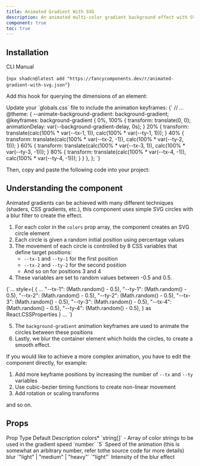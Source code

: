 ```yaml
---
title: Animated Gradient With SVG
description: An animated multi-color gradient background effect with SVG elements.
component: true
toc: true
---
```


<ComponentPreview name="animated-gradient-demo" />

## Installation

<Tabs defaultValue="cli">

<TabsList>
  <TabsTrigger value="cli">CLI</TabsTrigger>
  <TabsTrigger value="manual">Manual</TabsTrigger>
</TabsList>
<TabsContent value="cli">

<CodeBlockWrapper language="bash">{`npx shadcn@latest add "https://fancycomponents.dev/r/animated-gradient-with-svg.json"`}</CodeBlockWrapper>

</TabsContent>
<TabsContent value="manual">

<Steps>

<Step>Add this hook for querying the dimensions of an element:</Step>

<ComponentSource name="use-dimensions" />

<Step>
  Update your `globals.css` file to include the animation keyframes:
</Step>

<CodeBlockWrapper language="typescript">
  {`
  // ...
  @theme: {
    --animate-background-gradient: background-gradient;
    @keyframes: background-gradient {
      0%, 100% {
        transform: translate(0, 0);
        animationDelay: var(--background-gradient-delay, 0s);
      }
      20% {
        transform: translate(calc(100% * var(--tx-1, 1)), calc(100% * var(--ty-1, 1)));
      }
      40% {
        transform: translate(calc(100% * var(--tx-2, -1)), calc(100% * var(--ty-2, 1)));
      }
      60% {
        transform: translate(calc(100% * var(--tx-3, 1)), calc(100% * var(--ty-3, -1)));
      }
      80% {
        transform: translate(calc(100% * var(--tx-4, -1)), calc(100% * var(--ty-4, -1)));
      }     
    }
  },
};
`}
</CodeBlockWrapper>

<Step>Then, copy and paste the following code into your project:</Step>

<ComponentSource name="animated-gradient-with-svg" />

</Steps>

</TabsContent>
</Tabs>

## Understanding the component

Animated gradients can be achieved with many different techniques (shaders, CSS gradients, etc.), this component uses simple SVG circles with a blur filter to create the effect.

1. For each color in the `colors` prop array, the component creates an SVG circle element
2. Each circle is given a random initial position using percentage values
3. The movement of each circle is controlled by 8 CSS variables that define target positions:
   - `--tx-1` and `--ty-1` for the first position
   - `--tx-2` and `--ty-2` for the second position
   - And so on for positions 3 and 4
4. These variables are set to random values between -0.5 and 0.5.

<CodeBlockWrapper language="typescript" className="mt-4">
  {`...
style={
    {
      ...
      "--tx-1": (Math.random() - 0.5),
      "--ty-1": (Math.random() - 0.5),
      "--tx-2": (Math.random() - 0.5),
      "--ty-2": (Math.random() - 0.5),
      "--tx-3": (Math.random() - 0.5),
      "--ty-3": (Math.random() - 0.5),
      "--tx-4": (Math.random() - 0.5),
      "--ty-4": (Math.random() - 0.5),
    } as React.CSSProperties
  }
...
`}
</CodeBlockWrapper>

5. The `background-gradient` animation keyframes are used to animate the circles between these positions
6. Lastly, we blur the container element which holds the circles, to create a smooth effect.

If you would like to achieve a more complex animation, you have to edit the component directly, for example:

1. Add more keyframe positions by increasing the number of `--tx` and `--ty` variables
2. Use cubic-bezier timing functions to create non-linear movement
3. Add rotation or scaling transforms

and so on.

## Props

<Table>
  <TableHeader>
    <TableRow>
      <TableHead>Prop</TableHead>
      <TableHead>Type</TableHead>
      <TableHead>Default</TableHead>
      <TableHead>Description</TableHead>
    </TableRow>
  </TableHeader>
  <TableBody>
    <TableRow>
      <TableCell>
        colors<span className="text-red-500">*</span>
      </TableCell>
      <TableCell>`string[]`</TableCell>
      <TableCell>-</TableCell>
      <TableCell>Array of color strings to be used in the gradient</TableCell>
    </TableRow>
    <TableRow>
      <TableCell>speed</TableCell>
      <TableCell>`number`</TableCell>
      <TableCell>`5`</TableCell>
      <TableCell>
        Speed of the animation (this is somewhat an arbitrary number, refer
        tothe source code for more details)
      </TableCell>
    </TableRow>
    <TableRow>
      <TableCell>blur</TableCell>
      <TableCell>`"light" | "medium" | "heavy"`</TableCell>
      <TableCell>`"light"`</TableCell>
      <TableCell>Intensity of the blur effect</TableCell>
    </TableRow>
  </TableBody>
</Table>
